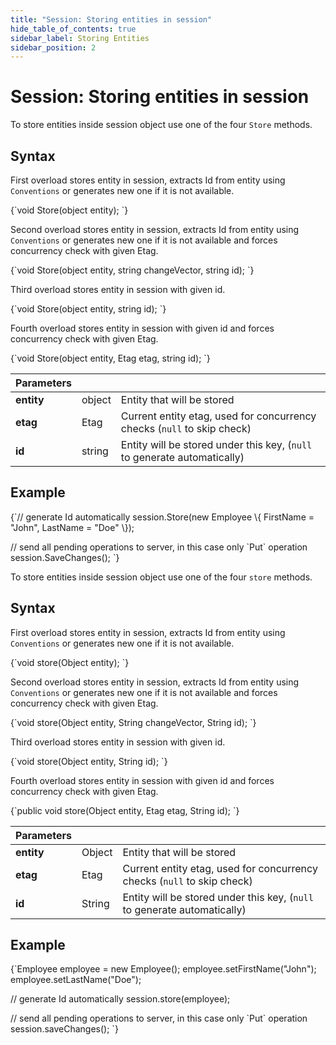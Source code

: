 ```yaml
---
title: "Session: Storing entities in session"
hide_table_of_contents: true
sidebar_label: Storing Entities
sidebar_position: 2
---
```





# Session: Storing entities in session
<LanguageSwitcher supportedLanguages={supportedLanguages} />
<LanguageContent language="csharp">


To store entities inside session object use one of the four `Store` methods.

## Syntax

First overload stores entity in session, extracts Id from entity using `Conventions` or generates new one if it is not available.

<TabItem value="store_entities_1" label="store_entities_1">
<CodeBlock language="csharp">
{`void Store(object entity);
`}
</CodeBlock>
</TabItem>

Second overload stores entity in session, extracts Id from entity using `Conventions` or generates new one if it is not available and forces concurrency check with given Etag.

<TabItem value="store_entities_3" label="store_entities_3">
<CodeBlock language="csharp">
{`void Store(object entity, string changeVector, string id);
`}
</CodeBlock>
</TabItem>

Third overload stores entity in session with given id.

<TabItem value="store_entities_2" label="store_entities_2">
<CodeBlock language="csharp">
{`void Store(object entity, string id);
`}
</CodeBlock>
</TabItem>

Fourth overload stores entity in session with given id and forces concurrency check with given Etag.

<TabItem value="store_entities_4" label="store_entities_4">
<CodeBlock language="csharp">
{`void Store(object entity, Etag etag, string id);
`}
</CodeBlock>
</TabItem>

| Parameters | | |
| ------------- | ------------- | ----- |
| **entity** | object | Entity that will be stored |
| **etag** | Etag | Current entity etag, used for concurrency checks (`null` to skip check) |
| **id** | string | Entity will be stored under this key, (`null` to generate automatically) |

## Example

<TabItem value="store_entities_5" label="store_entities_5">
<CodeBlock language="csharp">
{`// generate Id automatically
session.Store(new Employee
\{
    FirstName = "John",
    LastName = "Doe"
\});

// send all pending operations to server, in this case only \`Put\` operation
session.SaveChanges();
`}
</CodeBlock>
</TabItem>


</LanguageContent>
<LanguageContent language="java">


To store entities inside session object use one of the four `store` methods.

## Syntax

First overload stores entity in session, extracts Id from entity using `Conventions` or generates new one if it is not available.

<TabItem value="store_entities_1" label="store_entities_1">
<CodeBlock language="java">
{`void store(Object entity);
`}
</CodeBlock>
</TabItem>

Second overload stores entity in session, extracts Id from entity using `Conventions` or generates new one if it is not available and forces concurrency check with given Etag.

<TabItem value="store_entities_3" label="store_entities_3">
<CodeBlock language="java">
{`void store(Object entity, String changeVector, String id);
`}
</CodeBlock>
</TabItem>

Third overload stores entity in session with given id.

<TabItem value="store_entities_2" label="store_entities_2">
<CodeBlock language="java">
{`void store(Object entity, String id);
`}
</CodeBlock>
</TabItem>

Fourth overload stores entity in session with given id and forces concurrency check with given Etag.

<TabItem value="store_entities_4" label="store_entities_4">
<CodeBlock language="java">
{`public void store(Object entity, Etag etag, String id);
`}
</CodeBlock>
</TabItem>

| Parameters | | |
| ------------- | ------------- | ----- |
| **entity** | Object | Entity that will be stored |
| **etag** | Etag | Current entity etag, used for concurrency checks (`null` to skip check) |
| **id** | String | Entity will be stored under this key, (`null` to generate automatically) |

## Example

<TabItem value="store_entities_5" label="store_entities_5">
<CodeBlock language="java">
{`Employee employee = new Employee();
employee.setFirstName("John");
employee.setLastName("Doe");

// generate Id automatically
session.store(employee);

// send all pending operations to server, in this case only \`Put\` operation
session.saveChanges();
`}
</CodeBlock>
</TabItem>


</LanguageContent>

<!---
- [Saving changes](./saving-changes)

-->